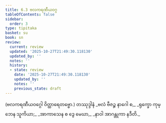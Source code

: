 ```yaml
---
title: 6.3 ဗလကရဏီယဝဂ္ဂ
tableOfContents: false
sidebar:
  order: 3
type: tipitaka
basket: su
book: sn
review:
  current: review
  updated: '2025-10-27T21:49:30.118130'
  updated_by: ''
  notes: ''
  history:
  - state: review
    date: '2025-10-27T21:49:30.118130'
    updated_by: ''
    notes: ''
    previous_state: draft
---
```



<ReviewStatus review={frontmatter.review} showDetails={true} />

<HypothesisAnnotation frontmatter={frontmatter} />

<DynamicBreadcrumb />

<Paragraph number="1318" type="center" book="sn">
(ဗလကရဏီယဝဂ္ဂေါ ဝိတ္ထာရေတဗ္ဗော.)

</Paragraph>

<Paragraph number="1319" type="center" book="sn">
တဿုဒ္ဒါနံ


</Paragraph>

<Paragraph number="1320" type="verses" book="sn">
_ဗလံ ဗီဇဉ္စ နာဂေါ စ,_  
_ရုက္ခော ကုမ္ဘေန သူကိယာ;_  
_အာကာသေန စ ဒွေ မေဃာ,_  
_နာဝါ အာဂန္တုကာ နဒီတိ._
</Paragraph>
